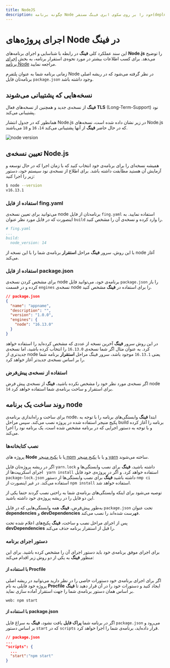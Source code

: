 ```yaml
---
title: NodeJS
description: چگونه برنامه Node خود را بر روی سکوی ابری فینگ مستقر(deploy) کنیم؟
---
```



<Platform>
  <PlatformHead title="برنامه‌های ‌‌NodeJs" icon="nodejs/nodejs-original.svg" />
</Platform>

# اجرای پروژه‌‌های Node در فینگ

این سند عملکرد کلی **فینگ** در رابطه با شناسایی و اجرای برنامه‌های **Node.js** را توضیح می‌دهد.
برای کسب اطلاعات بیشتر در مورد نحوه‌ی استقرار برنامه، به بخش [اجرای برنامه Node](/quickstart/node) مراجعه نمایید.

زمانی برنامه شما به عنوان پلتفرم Node در نظر گرفته می‌شود که در ریشه اصلی برنامه‌تان فایل `package.json` وجود داشته باشد.

## نسخه‌هایی که پشتیبانی می‌شوند

**فینگ** از نسخه‌ی جدید و همچنین از نسخه‌های فعال **TLS** (Long-Term-Support) نود پشتیبانی می‌کند.

همانطور که در جدول انتشار Node.js در زیر نشان داده شده است، نسخه‌های Node.js که در حال حاضر **فینگ** از آنها پشتیبانی می‌کند `14`، `16` و `18` می‌باشند.

![node version](/images/node-version.svg)

## تعیین نسخه‌ی Node.js

همیشه نسخه‌ای را برای برنامه‌ی خود انتخاب کنید که با زمان اجرا که در حال توسعه و آزمایش آن هستید مطابقت داشته باشد. برای اطلاع از نسخه‌ی نود سیستم خود، دستور زیر را اجرا کنید:

```bash
$ node --version
v16.13.1
```

### استفاده از فایل fing.yaml

می‌توانید برای تعیین نسخه‌ی node برنامه‌تان از فایل `fing.yaml` استفاده نمایید. به اینصورت که در فایل مورد نظر عنوان `build` را وارد کرده و نسخه‌ی آن را مشخص کنید.

```yaml
# fing.yaml
...
build:
  node_version: 14
```

با این روش، سرور **فینگ** مراحل **استقرار** برنامه‌ی شما را با این نسخه از node آغاز می‌کند.

### استفاده از فایل package.json

برای مشخص کردن نسخه‌ی node برنامه‌ی خود، می‌توانید فایل `package.json` را باز کرده و در قسمت `engines` نسخه‌ی node را برای استفاده در **فینگ** مشخص کنید.

```json
// package.json
{
  "name": "appname",
  "description": "",
  "version": "1.0.0",
  "engines": {
    "node": "16.13.0"
  }
}
```

در این روش سرور **فینگ** آخرین نسخه از عددی که مشخص کرده‌اید را استفاده خواهد کرد. به عنوان مثال اگر شما نسخه‌ی `16.13.0` را انتخاب کرده باشید، اما نسخه‌ی جدیدتری از node یعنی `16.13.1` موجود باشد، سرور فینگ مراحل **استقرار** برنامه شما را بر اساس نسخه‌ی جدیدتر آغاز خواهد کرد.

### استفاده از نسخه‌ی پیش‌فرض

اگر نسخه‌ی مورد نظر خود را مشخص نکرده باشید، **فینگ** از نسخه‌ی پیش فرض node `14` برای استقرار و ساخت برنامه‌ی شما استفاده خواهد کرد.

## روند ساخت یک برنامه node

برای ساخت و راه‌اندازی برنامه‌ی node، ابتدا **فینگ**  وابستگی‌‌های برنامه را با توجه به پکیج منیجر استفاده شده در پروژه نصب می‌کند. سپس مراحل build برنامه را آغاز کرده و با توجه به دستور اجرایی که در برنامه مشخص شده است، یک برنامه نود را اجرا می‌کند. 

### نصب کتابخانه‌ها

پروژه های **Node** یا با [پکیج منیجر npm](https://npmjs.com) و یا با [پکیج منیجر yarn](https://yarnpkg.com) ساخته می‌شوند.

اگر در ریشه پروژه‌‌تان فایل `yarn.lock` داشته باشید، **فینگ** برای نصب وابستگی‌ها و اجرای اسکریپت‌ها از ` yarn install` استفاده خواهد کرد. و اگر در پروژه‌ی خود فایل `package-lock.json` داشته باشید **فینگ** برای نصب وابستگی‌‌ها از دستور `nmp ci` استفاده می‌کند. در غیر اینصورت از `npm install` استفاده خواهد شد.

<Notice variant="info">
  توصیه می‌شود برای اینکه وابستگی‌های برنامه‌ی شما به راحتی نصب گردند حتما یکی از
  این دو فایل را در ریشه پروژه‌ی خود داشته باشید.
</Notice>

به‌طور پیش‌فرض، **فینگ** همه وابستگی‌هایی که در فایل `package.json` تحت عنوان **dependencies** و **devDependencies** فهرست شده‌اند را نصب می‌کند.

پس از اجرای مراحل نصب و ساخت، **فینگ** پکیج‌های اعلام شده تحت **devDependencies** را قبل از استقرار برنامه حذف می‌کند.

### دستور اجرای برنامه

برای اجرای موفق برنامه‌ی خود باید دستور اجرای آن را مشخص کرده باشید. برای این منظور **فینگ** به یکی از دو روش زیر اقدام می‌کند:

#### با استفاده از Procfile

اگر برای اجرای برنامه‌ی خود دستورات خاصی را در نظر دارید می‌توانید در ریشه اصلی پروژه خود فایلی به نام **Procfile** ایجاد کنید و دستورات خود را در آن قرار دهید تا **فینگ** بر اساس همان دستور برنامه‌ی شما را جهت استقرار آماده سازی نماید.

```procfile
web: npm start
```

#### با استفاده از package.json

اگر در برنامه شما **پراک‌ فایل**  یافت نشود، **فینگ** به سراغ فایل `package.json` می‌رود و بر اساس دستور `start` که در `scripts` قرار داده‌اید، برنامه‌ی شما را اجرا خواهد کرد.

```json
// package.json
...
"scripts": {
  ...
  "start":"npm start"
}
```
